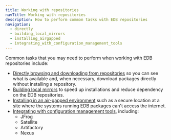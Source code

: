 ```yaml
---
title: Working with repositories
navTitle: Working with repositories
description: How to perform common tasks with EDB repositories
navigation:
  - directly
  - building_local_mirrors
  - installing_airgapped
  - integrating_with_configuration_management_tools
---
```


Common tasks that you may need to perform when working with EDB repositories include:

* [Directly browsing and downloading from repositories](directly) so you can see what is available and, when necessary, download packages directly without installing a repository.
* [Building local mirrors](building_local_mirrors) to speed up installations and reduce dependency on the EDB repositories.
* [Installing in an air-gapped environment](installing_airgapped) such as a secure location at a site where the systems running EDB packages can't access the internet.
* [Integrating with configuration management tools](integrating), including:
  * JFrog
  * Satellite
  * Artifactory
  * Nexus

<br/>
<br/>
